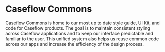 
<Meta
  title="Commons/Introduction"
/>

# Caseflow Commons

Caseflow Commons is home to our most up to date style guide, UI Kit, and code for Caseflow products. The goal is to maintain consistent styling across Caseflow applications and to keep our interface predictable and familiar to the user. This unified system also helps us reuse common code across our apps and increase the efficiency of the design process.
